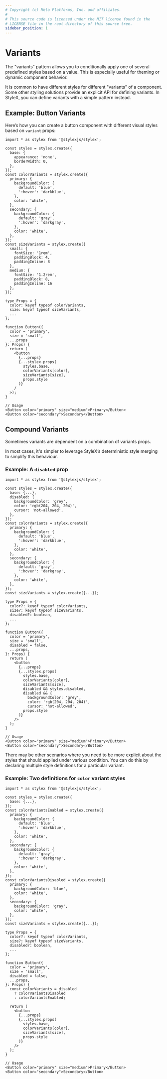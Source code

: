```yaml
---
# Copyright (c) Meta Platforms, Inc. and affiliates.
#
# This source code is licensed under the MIT license found in the
# LICENSE file in the root directory of this source tree.
sidebar_position: 1
---
```



# Variants

The "variants" pattern allows you to conditionally apply one of several predefined styles based on a value. 
This is especially useful for theming or dynamic component behavior.

It is common to have different styles for different "variants" of a component. Some other styling solutions provide
an explicit API for defining variants. In StyleX, you can define variants with a simple pattern instead.

## Example: Button Variants

Here’s how you can create a button component with different visual styles based on `variant` props:

```tsx
import * as stylex from '@stylexjs/stylex';

const styles = stylex.create({
  base: {
    appearance: 'none',
    borderWidth: 0,
  },
});
const colorVariants = stylex.create({
  primary: {
    backgroundColor: {
      default: 'blue',
      ':hover': 'darkblue',
    },
    color: 'white',
  },
  secondary: {
    backgroundColor: {
      default: 'gray',
      ':hover': 'darkgray',
    },
    color: 'white',
  },
});
const sizeVariants = stylex.create({
  small: {
    fontSize: '1rem',
    paddingBlock: 4,
    paddingInline: 8
  },
  medium: {
    fontSize: '1.2rem',
    paddingBlock: 8,
    paddingInline: 16
  },
});

type Props = {
  color: keyof typeof colorVariants,
  size: keyof typeof sizeVariants,
  ...
};

function Button({ 
  color = 'primary',
  size = 'small',
  ...props
}: Props) {
  return (
    <button 
      {...props}
      {...stylex.props(
        styles.base,
        colorVariants[color],
        sizeVariants[size],
        props.style
      )}
    /
  >);
}

// Usage
<Button color="primary" size="medium">Primary</Button>
<Button color="secondary">Secondary</Button>
```
## Compound Variants

Sometimes variants are dependent on a combination of variants props.

In most cases, it's simpler to leverage StyleX’s deterministic style merging to simplify this
behaviour.

### Example: A `disabled` prop

```tsx
import * as stylex from '@stylexjs/stylex';

const styles = stylex.create({
  base: {...},
  disabled: {
    backgroundColor: 'grey',
    color: 'rgb(204, 204, 204)',
    cursor: 'not-allowed',
  },
});
const colorVariants = stylex.create({
  primary: {
    backgroundColor: {
      default: 'blue',
      ':hover': 'darkblue',
    },
    color: 'white',
  },
  secondary: {
    backgroundColor: {
      default: 'gray',
      ':hover': 'darkgray',
    },
    color: 'white',
  },
});
const sizeVariants = stylex.create({...});

type Props = {
  color?: keyof typeof colorVariants,
  size?: keyof typeof sizeVariants,
  disabled?: boolean,
  ...
};

function Button({ 
  color = 'primary',
  size = 'small',
  disabled = false,
  ...props,
}: Props) {
  return (
    <button 
      {...props}
      {...stylex.props(
        styles.base,
        colorVariants[color],
        sizeVariants[size],
        disabled && styles.disabled,
        disabled && {
          backgroundColor: 'grey',
          color: 'rgb(204, 204, 204)',
          cursor: 'not-allowed',
        props.style
      )}
    />
  );
}

// Usage
<Button color="primary" size="medium">Primary</Button>
<Button color="secondary">Secondary</Button>
```

There may be other scenarios where you need to be more explicit about the styles
that should applied under various condition. You can do this by declaring multiple
style definitions for a particular variant.

### Example: Two definitions for `color` variant styles

```tsx
import * as stylex from '@stylexjs/stylex';

const styles = stylex.create({
  base: {...},
});
const colorVariantsEnabled = stylex.create({
  primary: {
    backgroundColor: {
      default: 'blue',
      ':hover': 'darkblue',
    },
    color: 'white',
  },
  secondary: {
    backgroundColor: {
      default: 'gray',
      ':hover': 'darkgray',
    },
    color: 'white',
  },
});
const colorVariantsDisabled = stylex.create({
  primary: {
    backgroundColor: 'blue',
    color: 'white',
  },
  secondary: {
    backgroundColor: 'gray',
    color: 'white',
  },
});
const sizeVariants = stylex.create({...});

type Props = {
  color?: keyof typeof colorVariants,
  size?: keyof typeof sizeVariants,
  disabled?: boolean,
  ...
};

function Button({ 
  color = 'primary',
  size = 'small',
  disabled = false,
  ...props,
}: Props) {
  const colorVariants = disabled 
    ? colorVariantsDisabled
    : colorVariantsEnabled;

  return (
    <button 
      {...props}
      {...stylex.props(
        styles.base,
        colorVariants[color],
        sizeVariants[size],
        props.style
      )}
    />
  );
}

// Usage
<Button color="primary" size="medium">Primary</Button>
<Button color="secondary">Secondary</Button>
```
